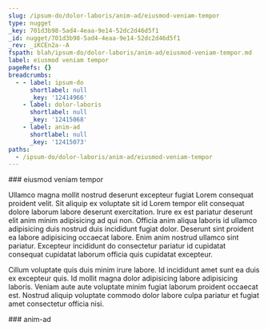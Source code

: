 ```yaml
---
slug: /ipsum-do/dolor-laboris/anim-ad/eiusmod-veniam-tempor
type: nugget
_key: 701d3b98-5ad4-4eaa-9e14-52dc2d46d5f1
_id: nugget/701d3b98-5ad4-4eaa-9e14-52dc2d46d5f1
_rev: _iKCEn2a--A
fspath: blah/ipsum-do/dolor-laboris/anim-ad/eiusmod-veniam-tempor.md
label: eiusmod veniam tempor
pageRefs: {}
breadcrumbs:
  - - label: ipsum-do
      shortlabel: null
      _key: '12414966'
    - label: dolor-laboris
      shortlabel: null
      _key: '12415068'
    - label: anim-ad
      shortlabel: null
      _key: '12415073'
paths:
  - /ipsum-do/dolor-laboris/anim-ad/eiusmod-veniam-tempor
---
```


<NuggetArea>
<Nugget slug="/ipsum-do/dolor-laboris/anim-ad/eiusmod-veniam-tempor" type="nugget" _key="701d3b98-5ad4-4eaa-9e14-52dc2d46d5f1" _id="nugget/701d3b98-5ad4-4eaa-9e14-52dc2d46d5f1" _rev="_iKCEn2a--A" fspath="blah/ipsum-do/dolor-laboris/anim-ad/eiusmod-veniam-tempor.md" label="eiusmod veniam tempor" paths="/ipsum-do/dolor-laboris/anim-ad/eiusmod-veniam-tempor">
<NuggetBody>
### eiusmod veniam tempor

Ullamco magna mollit nostrud deserunt excepteur fugiat Lorem consequat proident velit. Sit aliquip ex voluptate sit id Lorem tempor elit consequat dolore laborum labore deserunt exercitation. Irure ex est pariatur deserunt elit anim minim adipisicing ad qui non. Officia anim aliqua laboris id ullamco adipisicing duis nostrud duis incididunt fugiat dolor. Deserunt sint proident ea labore adipisicing occaecat labore. Enim anim nostrud ullamco sint pariatur. Excepteur incididunt do consectetur pariatur id cupidatat consequat cupidatat laborum officia quis cupidatat excepteur.

Cillum voluptate quis duis minim irure labore. Id incididunt amet sunt ea duis ex excepteur quis. Id mollit magna dolor adipisicing labore adipisicing laboris. Veniam aute aute voluptate minim fugiat laborum proident occaecat est. Nostrud aliquip voluptate commodo dolor labore culpa pariatur et fugiat amet consectetur officia nisi.

</NuggetBody>
<Breadcrumbs>
<Crumbs>
<Crumb _key="12414966" label="ipsum-do" /><Crumb _key="12415068" label="dolor-laboris" /><Crumb _key="12415073" label="anim-ad" />
</Crumbs>
</Breadcrumbs>
</Nugget>

<NuggetsInbound>
</NuggetsInbound>
<NuggetsOutbound>
</NuggetsOutbound>
</NuggetArea>
<PassagesInbound>
<Passage direction="inbound" type="passage" _key="12415073" _id="passage/12415073" _rev="_iKCEn2a---" label="anim-ad" passage="anim-ad" fspath="blah/ipsum-do/dolor-laboris/anim-ad" paths="/ipsum-do/dolor-laboris/anim-ad" slug="/ipsum-do/dolor-laboris/anim-ad">
<NuggetBody>
### anim-ad

</NuggetBody>
<Breadcrumbs>
<Crumbs>
<Crumb _key="12414966" label="ipsum-do" /><Crumb _key="12415068" label="dolor-laboris" />
</Crumbs>
</Breadcrumbs>
</Passage>

</PassagesInbound>
<PassagesOutbound>
</PassagesOutbound>